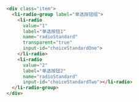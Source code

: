 ```html
<div class="item">
  <li-radio-group label="单选按钮组">
    <li-radio
      value="1"
      label="单选按钮1"
      name="radioStandard"
      transparent="true"
      input-id="choiceStandardOne">
    </li-radio>
    <li-radio
      value="2"
      label="单选按钮2"
      name="radioStandard"
      input-id="choiceStandardTwo"></li-radio>
  </li-radio-group>
</div>
```
